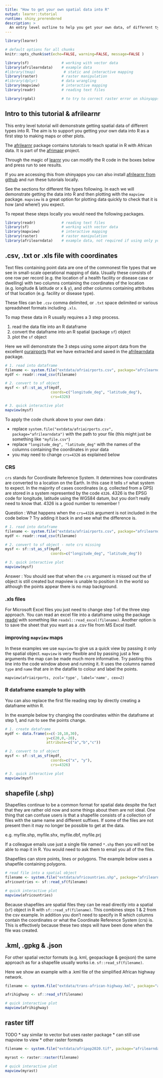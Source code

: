 ```yaml
---
title: "How to get your own spatial data into R"
output: learnr::tutorial
runtime: shiny_prerendered
description: >
  An entry level outline to help you get your own data, of different types, into R as a first step to mapping it.
---
```


```r
library(learnr)

# default options for all chunks
knitr::opts_chunk$set(echo=FALSE, warning=FALSE, message=FALSE )

library(sf)               # working with vector data
library(afrilearndata)    # example data
#library(tmap)             # static and interactive mapping
library(raster)           # raster manipulation
#library(dplyr)           # data wrangling
library(mapview)          # interactive mapping
library(readr)            # reading text files

library(rgdal)            # to try to correct raster error on shinyapps

```

## Intro to this tutorial & afrilearnr

This entry level tutorial will demonstrate getting spatial data of different types into R. The aim is to support you getting your own data into R as a first step to making maps or other plots.

The [afrilearnr](https://github.com/afrimapr/afrilearnr) package contains tutorials to teach spatial in R with African data. It is part of the [afrimapr](https://afrimapr.github.io/afrimapr.website/) project.

Through the magic of [learnr](https://rstudio.github.io/learnr/) you can modify the R code in the boxes below and press run to see results.

If you are accessing this from shinyapps you can also install [afrilearnr from github](https://github.com/afrimapr/afrilearnr) and run these tutorials locally.

See the sections for different file types following. In each we will demonstrate getting the data into R and then plotting with the `mapview` package. `mapview` is a great option for plotting data quickly to check that it is how (and where!) you expect.

To repeat these steps locally you would need the following packages.

```r

library(readr)            # reading text files
library(sf)               # working with vector data
library(mapview)          # interactive mapping
library(raster)           # raster manipulation
library(afrilearndata)    # example data, not required if using only your own data

```

## .csv, .txt or .xls file with coordinates

Text files containing point data are one of the commonest file types that we see in small-scale operational mapping of data. Usually these consists of one row per record (e.g. the location of a health facility or disease case or dwelling) with two columns containing the coordinates of the location (e.g. longitude & latitude or x & y), and other columns containing attributes of that location (e.g. facility or disease type). 

These files can be `.csv` comma delimited, or `.txt` space delimited or various spreadsheet formats including `.xls`.

To map these data in R usually requires a 3 step process.

1. read the data file into an R dataframe
1. convert the dataframe into an R spatial (package `sf`) object
1. plot the `sf` object

Here we will demonstrate the 3 steps using some airport data from the excellent [ourairports](https://ourairports.com/continents/AF/airports.csv) that we have extracted and saved in the [afrilearndata](https://github.com/afrimapr/afrilearndata) package. 

```r

# 1. read into dataframe
filename <- system.file("extdata/afriairports.csv", package="afrilearndata")
mydf <- readr::read_csv(filename)

# 2. convert to sf object
mysf <- sf::st_as_sf(mydf, 
                     coords=c("longitude_deg", "latitude_deg"),
                     crs=4326)

# 3. quick interactive plot
mapview(mysf)    


```


To apply the code chunk above to your own data :

* replace `system.file("extdata/afriairports.csv", package="afrilearndata")` with the path to your file (this might just be something like `"myfile.csv"`) 
* replace `"longitude_deg", "latitude_deg"` with the names of the columns containing the coordinates in your data
* you may need to change `crs=4326` as explained below

### CRS
`crs` stands for Coordinate Reference System. It determines how coordinates are converted to a location on the Earth. 
In this case it tells `sf` what system to expect. In the majority of cases coordinates (e.g. collected from a GPS) are stored in a system represented by the code `4326`. 4326 is the EPSG code for longitude, latitude using the WGS84 datum, but you don't really need to know that. 4326 is a good number to remember !

Question : What happens when the `crs=4326` argument is not included in the code below ? Try adding it back in and see what the difference is.


```r

# 1. read into dataframe
filename <- system.file("extdata/afriairports.csv", package="afrilearndata")
mydf <- readr::read_csv(filename)

# 2. convert to sf object - note crs missing
mysf <- sf::st_as_sf(mydf, 
                     coords=c("longitude_deg", "latitude_deg"))

# 3. quick interactive plot
mapview(mysf)    

```

Answer : You should see that when the `crs` argument is missed out the sf object is still created but mapview is unable to position it in the world so although the points appear there is no map background.

### .xls files

For Microsoft Excel files you just need to change step 1 of the three step approach. You can read an excel file into a dataframe using the package [readxl](https://readxl.tidyverse.org/) with something like `readxl::read_excel(filename)`. Another option is to save the sheet that you want as a .csv file from MS Excel itself.

### improving `mapview` maps

In these examples we use `mapview` to give us a quick view by passing it only the spatial object. `mapview` is very flexible and by passing just a few arguments the map can be made much more informative. Try pasting this line into the code window above and running it. It uses the columns named `type` and `name` that are in the datafile to colour and label the points.

`mapview(afriairports, zcol='type', label='name', cex=2)`


### R dataframe example to play with

You can also replace the first file reading step by directly creating a dataframe within R.

In the example below try changing the coordinates within the dataframe at step 1, and run to see the points change.

```r

# 1. create dataframe
mydf <- data.frame(x=c(-10,10,30),
                   y=c(20,0,-20),
                   attribute=c("a","b","c"))

# 2. convert to sf object
mysf <- sf::st_as_sf(mydf, 
                     coords=c("x", "y"),
                     crs=4326)

# 3. quick interactive plot
mapview(mysf)    

```


## shapefile (.shp)

Shapefiles continue to be a common format for spatial data despite the fact that they are rather old now and some things about them are not ideal. One thing that can confuse users is that a shapefile consists of a collection of files with the same name and different suffixes. If some of the files are not present then it may no longer be possible to get at the data.

e.g. myfile.shp, myfile.shx, myfile.dbf, myfile.prj

If a colleague emails use just a single file named `*.shp` then you will not be able to map it in R. You would need to ask them to email you all of the files.

Shapefiles can store points, lines or polygons. The example below uses a shapefile containing polygons.


```r

# read file into a spatial object
filename <- system.file("extdata/africountries.shp", package="afrilearndata")
africountries <- sf::read_sf(filename)

# quick interactive plot
mapview(africountries)

```

Because shapefiles are spatial files they can be read directly into a spatial (`sf`) object in R with `sf::read_sf(filename)`. This combines steps 1 & 2 from the csv example. In addition you don't need to specify in R which columns contain the coordinates or what the Coordinate Reference System (crs) is. This is effectively because these two steps will have been done when the file was created.


## .kml, .gpkg & .json

For other spatial vector formats (e.g. kml, geopackage & geojson) the same approach as for a shapefile usually works i.e. `sf::read_sf(filename)`.

Here we show an example with a .kml file of the simplified African highway network.

```r

filename <- system.file("extdata/trans-african-highway.kml", package="afrilearndata")

afrihighway <- sf::read_sf(filename)

# quick interactive plot
mapview(afrihighway)

```


## raster tiff 

TODO
* say similar to vector but uses raster package
* can still use mapview to view
* other raster formats

```r

filename <- system.file("extdata/afripop2020.tif", package="afrilearndata")

myrast <- raster::raster(filename)

# quick interactive plot
mapview(myrast)

```
